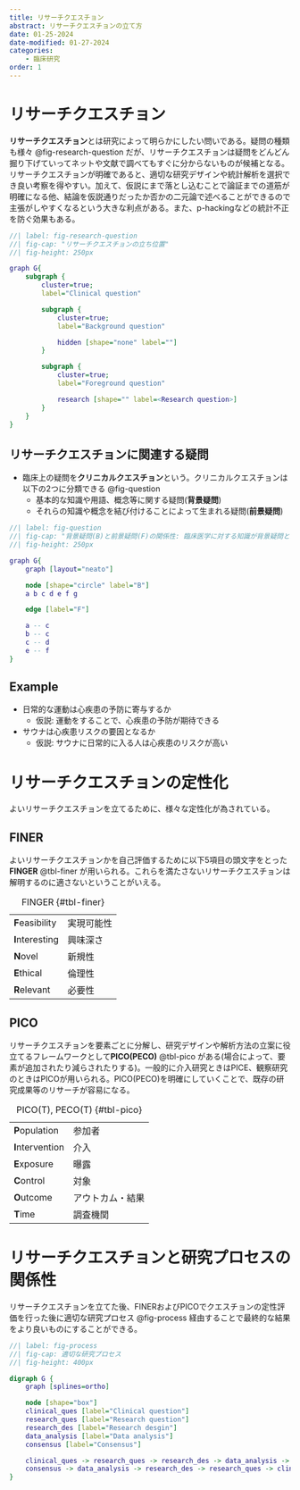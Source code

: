 ```yaml
---
title: リサーチクエスチョン
abstract: リサーチクエスチョンの立て方
date: 01-25-2024
date-modified: 01-27-2024
categories:
    - 臨床研究
order: 1
---
```


# リサーチクエスチョン
**リサーチクエスチョン**とは研究によって明らかにしたい問いである。疑問の種類も様々 @fig-research-question だが、リサーチクエスチョンは疑問をどんどん掘り下げていってネットや文献で調べてもすぐに分からないものが候補となる。リサーチクエスチョンが明確であると、適切な研究デザインや統計解析を選択でき良い考察を得やすい。加えて、仮説にまで落とし込むことで論証までの道筋が明確になる他、結論を仮説通りだったか否かの二元論で述べることができるので主張がしやすくなるという大きな利点がある。また、p-hackingなどの統計不正を防ぐ効果もある。

```dot
//| label: fig-research-question
//| fig-cap: "リサーチクエスチョンの立ち位置"
//| fig-height: 250px

graph G{
    subgraph {
        cluster=true;
        label="Clinical question"

        subgraph {
            cluster=true;
            label="Background question"

            hidden [shape="none" label=""]
        }

        subgraph {
            cluster=true;
            label="Foreground question"

            research [shape="" label=<Research question>]
        }
    }
}
```


::: {.callout-note}
## リサーチクエスチョンに関連する疑問

- 臨床上の疑問を**クリニカルクエスチョン**という。クリニカルクエスチョンは以下の2つに分類できる @fig-question
    - 基本的な知識や用語、概念等に関する疑問(**背景疑問**)
    - それらの知識や概念を結び付けることによって生まれる疑問(**前景疑問**)

```dot
//| label: fig-question
//| fig-cap: "背景疑問(B)と前景疑問(F)の関係性: 臨床医学に対する知識が背景疑問として一つ一つのノードとして表現でき、それらを結合するエッジが前景疑問となる"
//| fig-height: 250px

graph G{
    graph [layout="neato"]

    node [shape="circle" label="B"]
    a b c d e f g

    edge [label="F"]

    a -- c
    b -- c
    c -- d
    e -- f
}
```

:::

::: {.callout-tip}
## Example

- 日常的な運動は心疾患の予防に寄与するか
    - 仮説: 運動をすることで、心疾患の予防が期待できる
- サウナは心疾患リスクの要因となるか
    - 仮説: サウナに日常的に入る人は心疾患のリスクが高い

:::

# リサーチクエスチョンの定性化

よいリサーチクエスチョンを立てるために、様々な定性化が為されている。

## FINER
よいリサーチクエスチョンかを自己評価するために以下5項目の頭文字をとった**FINGER** @tbl-finer が用いられる。これらを満たさないリサーチクエスチョンは解明するのに適さないということがいえる。

|  |  |
| --- | --- |
| **F**easibility | 実現可能性 |
| **I**nteresting | 興味深さ |
| **N**ovel | 新規性 |
| **E**thical | 倫理性 |
| **R**elevant | 必要性 |

: FINGER {#tbl-finer}

## PICO
リサーチクエスチョンを要素ごとに分解し、研究デザインや解析方法の立案に役立てるフレームワークとして**PICO(PECO)** @tbl-pico がある(場合によって、要素が追加されたり減らされたりする)。一般的に介入研究ときはPICE、観察研究のときはPICOが用いられる。PICO(PECO)を明確にしていくことで、既存の研究成果等のリサーチが容易になる。

|  |  |
| --- | --- |
| **P**opulation | 参加者 |
| **I**ntervention | 介入 |
| **E**xposure | 曝露 |
| **C**ontrol | 対象 |
| **O**utcome | アウトカム・結果 |
| **T**ime | 調査機関 |

: PICO(T), PECO(T) {#tbl-pico}

# リサーチクエスチョンと研究プロセスの関係性
リサーチクエスチョンを立てた後、FINERおよびPICOでクエスチョンの定性評価を行った後に適切な研究プロセス @fig-process 経由することで最終的な結果をより良いものにすることができる。

```dot
//| label: fig-process
//| fig-cap: 適切な研究プロセス
//| fig-height: 400px

digraph G {
    graph [splines=ortho]

    node [shape="box"]
    clinical_ques [label="Clinical question"]
    research_ques [label="Research question"]
    research_des [label="Research desgin"]
    data_analysis [label="Data analysis"]
    consensus [label="Consensus"]

    clinical_ques -> research_ques -> research_des -> data_analysis -> consensus
    consensus -> data_analysis -> research_des -> research_ques -> clinical_ques [style="dashed"]
}
```